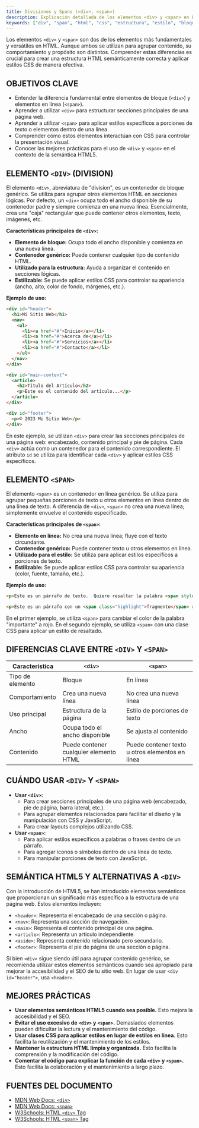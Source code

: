 ```yaml
---
title: Divisiones y Spans (<div>, <span>)
description: Explicación detallada de los elementos <div> y <span> en HTML, su uso para estructurar y estilizar contenido, y las diferencias clave entre ambos.
keywords: ["div", "span", "html", "css", "estructura", "estilo", "bloque", "en línea"]
---
```


Los elementos `<div>` y `<span>` son dos de los elementos más fundamentales y versátiles en HTML.  Aunque ambos se utilizan para agrupar contenido, su comportamiento y propósito son distintos.  Comprender estas diferencias es crucial para crear una estructura HTML semánticamente correcta y aplicar estilos CSS de manera efectiva.

## OBJETIVOS CLAVE

*   Entender la diferencia fundamental entre elementos de bloque (`<div>`) y elementos en línea (`<span>`).
*   Aprender a utilizar `<div>` para estructurar secciones principales de una página web.
*   Aprender a utilizar `<span>` para aplicar estilos específicos a porciones de texto o elementos dentro de una línea.
*   Comprender cómo estos elementos interactúan con CSS para controlar la presentación visual.
*   Conocer las mejores prácticas para el uso de `<div>` y `<span>` en el contexto de la semántica HTML5.

## ELEMENTO `<DIV>` (DIVISION)

El elemento `<div>`, abreviatura de "division", es un contenedor de bloque genérico.  Se utiliza para agrupar otros elementos HTML en secciones lógicas.  Por defecto, un `<div>` ocupa todo el ancho disponible de su contenedor padre y siempre comienza en una nueva línea.  Esencialmente, crea una "caja" rectangular que puede contener otros elementos, texto, imágenes, etc.

**Características principales de `<div>`:**

*   **Elemento de bloque:**  Ocupa todo el ancho disponible y comienza en una nueva línea.
*   **Contenedor genérico:**  Puede contener cualquier tipo de contenido HTML.
*   **Utilizado para la estructura:**  Ayuda a organizar el contenido en secciones lógicas.
*   **Estilizable:**  Se puede aplicar estilos CSS para controlar su apariencia (ancho, alto, color de fondo, márgenes, etc.).

**Ejemplo de uso:**

```html
<div id="header">
  <h1>Mi Sitio Web</h1>
  <nav>
    <ul>
      <li><a href="#">Inicio</a></li>
      <li><a href="#">Acerca de</a></li>
      <li><a href="#">Servicios</a></li>
      <li><a href="#">Contacto</a></li>
    </ul>
  </nav>
</div>

<div id="main-content">
  <article>
    <h2>Título del Artículo</h2>
    <p>Este es el contenido del artículo...</p>
  </article>
</div>

<div id="footer">
  <p>© 2023 Mi Sitio Web</p>
</div>
```

En este ejemplo, se utilizan `<div>` para crear las secciones principales de una página web: encabezado, contenido principal y pie de página.  Cada `<div>` actúa como un contenedor para el contenido correspondiente.  El atributo `id` se utiliza para identificar cada `<div>` y aplicar estilos CSS específicos.

## ELEMENTO `<SPAN>`

El elemento `<span>` es un contenedor en línea genérico.  Se utiliza para agrupar pequeñas porciones de texto u otros elementos en línea dentro de una línea de texto.  A diferencia de `<div>`, `<span>` no crea una nueva línea; simplemente envuelve el contenido especificado.

**Características principales de `<span>`:**

*   **Elemento en línea:**  No crea una nueva línea; fluye con el texto circundante.
*   **Contenedor genérico:**  Puede contener texto u otros elementos en línea.
*   **Utilizado para el estilo:**  Se utiliza para aplicar estilos específicos a porciones de texto.
*   **Estilizable:**  Se puede aplicar estilos CSS para controlar su apariencia (color, fuente, tamaño, etc.).

**Ejemplo de uso:**

```html
<p>Este es un párrafo de texto.  Quiero resaltar la palabra <span style="color: red;">importante</span> en rojo.</p>

<p>Este es un párrafo con un <span class="highlight">fragmento</span> resaltado.</p>
```

En el primer ejemplo, se utiliza `<span>` para cambiar el color de la palabra "importante" a rojo.  En el segundo ejemplo, se utiliza `<span>` con una clase CSS para aplicar un estilo de resaltado.

## DIFERENCIAS CLAVE ENTRE `<DIV>` Y `<SPAN>`

| Característica | `<div>` | `<span>` |
|---|---|---|
| Tipo de elemento | Bloque | En línea |
| Comportamiento | Crea una nueva línea | No crea una nueva línea |
| Uso principal | Estructura de la página | Estilo de porciones de texto |
| Ancho | Ocupa todo el ancho disponible | Se ajusta al contenido |
| Contenido | Puede contener cualquier elemento HTML | Puede contener texto u otros elementos en línea |

## CUÁNDO USAR `<DIV>` Y `<SPAN>`

*   **Usar `<div>`:**
    *   Para crear secciones principales de una página web (encabezado, pie de página, barra lateral, etc.).
    *   Para agrupar elementos relacionados para facilitar el diseño y la manipulación con CSS y JavaScript.
    *   Para crear layouts complejos utilizando CSS.
*   **Usar `<span>`:**
    *   Para aplicar estilos específicos a palabras o frases dentro de un párrafo.
    *   Para agregar iconos o símbolos dentro de una línea de texto.
    *   Para manipular porciones de texto con JavaScript.

## SEMÁNTICA HTML5 Y ALTERNATIVAS A `<DIV>`

Con la introducción de HTML5, se han introducido elementos semánticos que proporcionan un significado más específico a la estructura de una página web.  Estos elementos incluyen:

*   `<header>`:  Representa el encabezado de una sección o página.
*   `<nav>`:  Representa una sección de navegación.
*   `<main>`:  Representa el contenido principal de una página.
*   `<article>`:  Representa un artículo independiente.
*   `<aside>`:  Representa contenido relacionado pero secundario.
*   `<footer>`:  Representa el pie de página de una sección o página.

Si bien `<div>` sigue siendo útil para agrupar contenido genérico, se recomienda utilizar estos elementos semánticos cuando sea apropiado para mejorar la accesibilidad y el SEO de tu sitio web.  En lugar de usar `<div id="header">`, usa `<header>`.

## MEJORES PRÁCTICAS

*   **Usar elementos semánticos HTML5 cuando sea posible.**  Esto mejora la accesibilidad y el SEO.
*   **Evitar el uso excesivo de `<div>` y `<span>`.**  Demasiados elementos pueden dificultar la lectura y el mantenimiento del código.
*   **Usar clases CSS para aplicar estilos en lugar de estilos en línea.**  Esto facilita la reutilización y el mantenimiento de los estilos.
*   **Mantener la estructura HTML limpia y organizada.**  Esto facilita la comprensión y la modificación del código.
*   **Comentar el código para explicar la función de cada `<div>` y `<span>`.**  Esto facilita la colaboración y el mantenimiento a largo plazo.

## FUENTES DEL DOCUMENTO

*   [MDN Web Docs: `<div>`](https://developer.mozilla.org/en-US/docs/Web/HTML/Element/div)
*   [MDN Web Docs: `<span>`](https://developer.mozilla.org/en-US/docs/Web/HTML/Element/span)
*   [W3Schools: HTML `<div>` Tag](https://www.w3schools.com/tags/tag_div.asp)
*   [W3Schools: HTML `<span>` Tag](https://www.w3schools.com/tags/tag_span.asp)